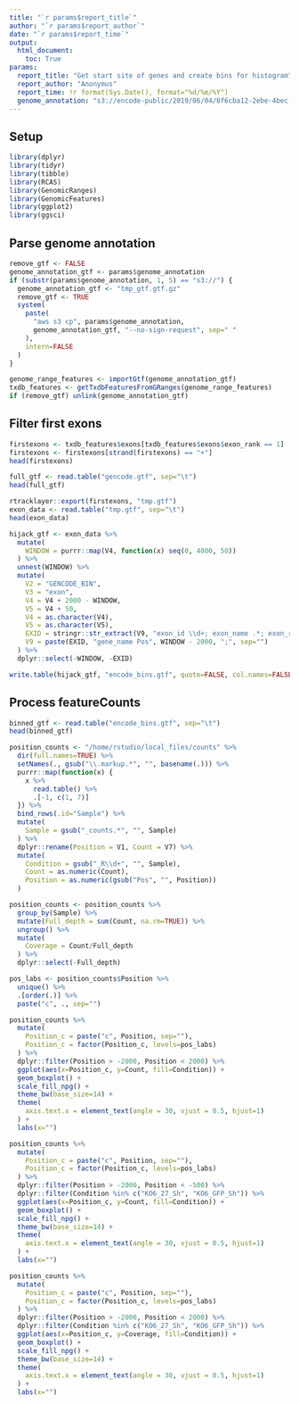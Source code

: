 ```yaml
---
title: "`r params$report_title`"
author: "`r params$report_author`"
date: "`r params$report_time`"
output:
  html_document:
    toc: True
params:
  report_title: "Get start site of genes and create bins for histogram"
  report_author: "Anonymus"
  report_time: !r format(Sys.Date(), format="%d/%m/%Y")
  genome_annotation: "s3://encode-public/2019/06/04/8f6cba12-2ebe-4bec-a15d-53f498979de0/gencode.v29.primary_assembly.annotation_UCSC_names.gtf.gz"
---
```


## Setup

```r
library(dplyr)
library(tidyr)
library(tibble)
library(RCAS)
library(GenomicRanges)
library(GenomicFeatures)
library(ggplot2)
library(ggsci)
```

## Parse genome annotation

```r
remove_gtf <- FALSE
genome_annotation_gtf <- params$genome_annotation
if (substr(params$genome_annotation, 1, 5) == "s3://") {
  genome_annotation_gtf <- "tmp_gtf.gtf.gz"
  remove_gtf <- TRUE
  system(
    paste(
      "aws s3 cp", params$genome_annotation,
      genome_annotation_gtf, "--no-sign-request", sep=" "
    ),
    intern=FALSE
  )
}
```

```r
genome_range_features <- importGtf(genome_annotation_gtf)
txdb_features <- getTxdbFeaturesFromGRanges(genome_range_features)
if (remove_gtf) unlink(genome_annotation_gtf)
```

## Filter first exons

```r
firstexons <- txdb_features$exons[txdb_features$exons$exon_rank == 1]
firstexons <- firstexons[strand(firstexons) == "+"]
head(firstexons)
```
```r
full_gtf <- read.table("gencode.gtf", sep="\t")
head(full_gtf)
```


```r
rtracklayer::export(firstexons, "tmp.gtf")
exon_data <- read.table("tmp.gtf", sep="\t")
head(exon_data)
```

```r
hijack_gtf <- exon_data %>%
  mutate(
    WINDOW = purrr::map(V4, function(x) seq(0, 4000, 50))
  ) %>%
  unnest(WINDOW) %>%
  mutate(
    V2 = "GENCODE_BIN",
    V3 = "exon",
    V4 = V4 + 2000 - WINDOW,
    V5 = V4 + 50,
    V4 = as.character(V4),
    V5 = as.character(V5),
    EXID = stringr::str_extract(V9, "exon_id \\d+; exon_name .*; exon_rank \\d+; "),
    V9 = paste(EXID, "gene_name Pos", WINDOW - 2000, ";", sep="")
  ) %>%
  dplyr::select(-WINDOW, -EXID)
```

```r
write.table(hijack_gtf, "encode_bins.gtf", quote=FALSE, col.names=FALSE, row.names=FALSE, sep="\t")
```

## Process featureCounts#

```r
binned_gtf <- read.table("encode_bins.gtf", sep="\t")
head(binned_gtf)
```

```r
position_counts <- "/home/rstudio/local_files/counts" %>%
  dir(full.names=TRUE) %>%
  setNames(., gsub("\\.markup.*", "", basename(.))) %>%
  purrr::map(function(x) {
    x %>%
      read.table() %>%
      .[-1, c(1, 7)]
  }) %>%
  bind_rows(.id="Sample") %>%
  mutate(
    Sample = gsub("_counts.*", "", Sample)
  ) %>%
  dplyr::rename(Position = V1, Count = V7) %>%
  mutate(
    Condition = gsub("_R\\d+", "", Sample),
    Count = as.numeric(Count),
    Position = as.numeric(gsub("Pos", "", Position))
  )
```

```r
position_counts <- position_counts %>%
  group_by(Sample) %>%
  mutate(Full_depth = sum(Count, na.rm=TRUE)) %>%
  ungroup() %>%
  mutate(
    Coverage = Count/Full_depth
  ) %>%
  dplyr::select(-Full_depth)
```

```r
pos_labs <- position_counts$Position %>%
  unique() %>%
  .[order(.)] %>%
  paste("c", ., sep="")

position_counts %>%
  mutate(
    Position_c = paste("c", Position, sep=""),
    Position_c = factor(Position_c, levels=pos_labs)
  ) %>%
  dplyr::filter(Position > -2000, Position < 2000) %>%
  ggplot(aes(x=Position_c, y=Count, fill=Condition)) +
  geom_boxplot() +
  scale_fill_npg() +
  theme_bw(base_size=14) +
  theme(
    axis.text.x = element_text(angle = 30, vjust = 0.5, hjust=1)
  ) +
  labs(x="")
```

```r
position_counts %>%
  mutate(
    Position_c = paste("c", Position, sep=""),
    Position_c = factor(Position_c, levels=pos_labs)
  ) %>%
  dplyr::filter(Position > -2000, Position < -500) %>%
  dplyr::filter(Condition %in% c("KO6_27_Sh", "KO6_GFP_Sh")) %>%
  ggplot(aes(x=Position_c, y=Count, fill=Condition)) +
  geom_boxplot() +
  scale_fill_npg() +
  theme_bw(base_size=14) +
  theme(
    axis.text.x = element_text(angle = 30, vjust = 0.5, hjust=1)
  ) +
  labs(x="")
```


```r
position_counts %>%
  mutate(
    Position_c = paste("c", Position, sep=""),
    Position_c = factor(Position_c, levels=pos_labs)
  ) %>%
  dplyr::filter(Position > -2000, Position < 2000) %>%
  dplyr::filter(Condition %in% c("KO6_27_Sh", "KO6_GFP_Sh")) %>%
  ggplot(aes(x=Position_c, y=Coverage, fill=Condition)) +
  geom_boxplot() +
  scale_fill_npg() +
  theme_bw(base_size=14) +
  theme(
    axis.text.x = element_text(angle = 30, vjust = 0.5, hjust=1)
  ) +
  labs(x="")
```